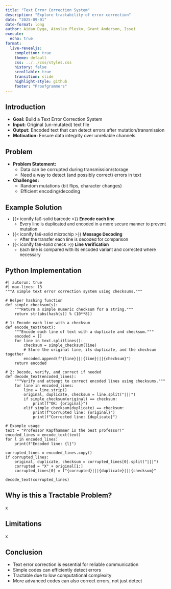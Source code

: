 ```yaml
---
title: "Text Error Correction System"
description: "Explore tractability of error correction"
date: "2025-09-01"
date-format: long
author: Aidan Dyga, Ainslee Plesko, Grant Anderson, Issei 
execute:
  echo: true
format:
  live-revealjs:
    completion: true
    theme: default
    css: ../../css/styles.css
    history: false
    scrollable: true
    transition: slide
    highlight-style: github
    footer: "Proofgrammers"
---
```


## Introduction

::: {.fragment}
- **Goal:** Build a Text Error Correction System
- **Input:** Original (un-mutated) text file
- **Output:** Encoded text that can detect errors after mutation/transmission
- **Motivation:** Ensure data integrity over unreliable channels
:::

## Problem

::: {.fragment}
- **Problem Statement:**
  - Data can be corrupted during transmission/storage
  - Need a way to detect (and possibly correct) errors in text
- **Challenges:**
  - Random mutations (bit flips, character changes)
  - Efficient encoding/decoding
:::

## Example Solution

::: {.incremental style="margin-top: -0.15em; font-size: 0.95em;"}

- {{< iconify fa6-solid barcode >}} **Encode each line**
  - Every line is duplicated and encoded in a more secure manner to prevent mutation
- {{< iconify fa6-solid microchip >}} **Message Decoding**
  - After the transfer each line is decoded for comparison
- {{< iconify fa6-solid check >}} **Line Verification**
  - Each line is compared with its encoded variant and corrected where necessary
:::

## Python Implementation

```pyodide
#| autorun: true
#| max-lines: 13
"""A simple text error correction system using checksums."""

# Helper hashing function
def simple_checksum(s):
    """Return a simple numeric checksum for a string."""
    return str(abs(hash(s)) % (10**8))

# 1: Encode each line with a checksum
def encode_text(text):
    """Encode each line of text with a duplicate and checksum."""
    encoded = []
    for line in text.splitlines():
        checksum = simple_checksum(line)
        # Store the original line, its duplicate, and the checksum together
        encoded.append(f"{line}|||{line}|||{checksum}")
    return encoded

# 2: Decode, verify, and correct if needed
def decode_text(encoded_lines):
    """Verify and attempt to correct encoded lines using checksums."""
    for line in encoded_lines:
        line = line.strip()
        original, duplicate, checksum = line.split("|||")
        if simple_checksum(original) == checksum:
            print(f"OK: {original}")
        elif simple_checksum(duplicate) == checksum:
            print(f"Corrupted line: {original}")
            print(f"Corrected line: {duplicate}")

# Example usage
text = "Professor Kapfhammer is the best professor!"
encoded_lines = encode_text(text)
for l in encoded_lines:
    print(f"Encoded line: {l}")

corrupted_lines = encoded_lines.copy()
if corrupted_lines:
    original, duplicate, checksum = corrupted_lines[0].split("|||")
    corrupted = "X" + original[1:]
    corrupted_lines[0] = f"{corrupted}|||{duplicate}|||{checksum}"

decode_text(corrupted_lines)
```

## Why is this a Tractable Problem?

x

## Limitations

x

## Conclusion

::: {.fragment}
- Text error correction is essential for reliable communication
- Simple codes can efficiently detect errors
- Tractable due to low computational complexity
- More advanced codes can also correct errors, not just detect
:::
